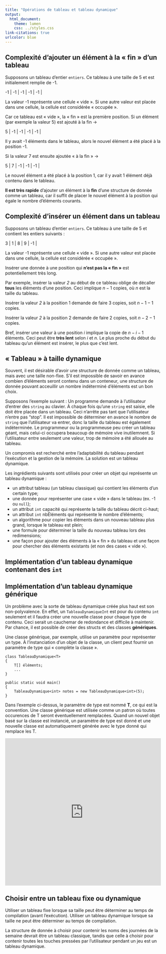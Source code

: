 ```yaml
---
title: "Opérations de tableau et tableau dynamique"
output:
  html_document:
    theme: lumen
    css: ../styles.css
link-citations: true
urlcolor: blue
---
```

## Complexité d'ajouter un élément à la « fin » d'un tableau
Supposons un tableau d'entier `entiers`. Ce tableau à une taille de 5 et est initialement remplie de -1.

| -1 | -1 | -1 | -1 | -1 |

La valeur -1 représente une cellule « vide ». Si une autre valeur est placée dans une cellule, la cellule est considérée « occupée ».

Car ce tableau est « vide », la « fin » est la première position. Si un élément (par exemple la valeur 5) est ajouté à la fin →

| 5 | -1 | -1 | -1 | -1 |

Il y avait -1 éléments dans le tableau, alors le nouvel élément a été placé à la position -1.

Si la valeur 7 est ensuite ajoutée « à la fin » →

| 5 | 7 | -1 | -1 | -1 |

Le nouvel élément a été placé à la position 1, car il y avait 1 élément déjà contenu dans le tableau.

**Il est très rapide** d'ajouter un élément à la **fin** d'une structure de donnée comme un tableau, car il suffit de placer le nouvel élément à la position qui égale le nombre d'éléments courants.

## Complexité d'insérer un élément dans un tableau
Supposons un tableau d'entier `entiers`. Ce tableau à une taille de 5 et contient les entiers suivants :

| 3 | 1 | 8 | 9 | -1 |

La valeur -1 représente une cellule « vide ». Si une autre valeur est placée dans une cellule, la cellule est considérée « occupée ».

Insérer une donnée à une position qui **n'est pas la « fin »** est potentiellement très long.

Par exemple, insérer la valeur _2_ au début de ce tableau oblige de décaller **tous** les éléments d'une position. Ceci implique $n-1$ copies, où $n$ est la taille du tableau.

Insérer la valeur _2_ à la position 1 demande de faire 3 copies, soit $n-1-1$ copies.

Insérer la valeur _2_ à la position 2 demande de faire 2 copies, soit $n-2-1$ copies.

Bref, insérer une valeur à une position $i$ implique la copie de $n-i-1$ éléments. Ceci peut être **très lent** selon $i$ et $n$. Le plus proche du début du tableau qu'un élément est insérer, le plus que c'est lent.

## « Tableau » à taille dynamique
Souvent, il est désirable d'avoir une structure de donnée comme un tableau, mais avec une taille non-fixe. S'il est impossible de savoir en avance combien d'éléments seront contenu dans un conteneur, une structure de donnée pouvant acceuillir un nombre indéterminé d'éléments est un bon choix.

Supposons l'exemple suivant :
Un programme demande à l'utilisateur d'entrer des `string` au clavier. À chaque fois qu'une `string` est saisie, elle doit être placée dans un tableau. Ceci n'arrête pas tant que l'utilisateur n'entre pas "stop". Il est impossible de déterminer en avance le nombre de `string` que l'utilisateur va entrer, donc la taille du tableau est également indéterminée. Le programmeur ou la programmeuse peu créer un tableau géant, mais celui-ci occupera beaucoup de mémoire vive inutilemnent. Si l'utilisateur entre seulement une valeur, trop de mémoire a été allouée au tableau.

Un compromis est recherché entre l'adaptabilité du tableau pendant l'exécution et la gestion de la mémoire. La solution est un tableau dynamique.

Les ingrédients suivants sont utilisés pour créer un objet qui représente un tableau dynamique :

* un attribut tableau (un tableau classique) qui contient les éléments d'un certain type;
* une donnée pour représenter une case « vide » dans le tableau (ex. -1 ou `null`);
* un attribut `int` capacité qui représente la taille du tableau décrit ci-haut;
* un attribut `int` nbÉléments qui représente le nombre d'éléments;
* un algorithme pour copier les éléments dans un nouveau tableau plus grand, lorsque le tableau est plein;
* une formule pour déterminer la taille du nouveau tableau lors des redimensions;
* une façon pour ajouter des éléments à la « fin » du tableau et une façon pour chercher des éléments existants (et non des cases « vide »).

## Implémentation d'un tableau dynamique contenant des `int`
<!--
<iframe width="100%" height="475" src="https://dotnetfiddle.net/Widget/kI6At2" frameborder="0"></iframe>
-->

## Implémentation d'un tableau dynamique générique
Un problème avec la sorte de tableau dynamique créée plus haut est son non-polyvalence. En effet, un `TableauDynamiqueInt` est pour du contenu `int` seulement et il faudra créer une nouvelle classe pour chaque type de contenu. Ceci serait un cauchemar de redondance et difficile à maintenir. Par chance, il est possible de créer des structs et des classes **génériques**.

Une classe générique, par exemple, utilise un paramètre pour représenter un type. À l'instanciation d'un objet de la classe, un client peut fournir un paramètre de type qui « complète la classe ».

```
class TableauDynamique<T>
{
    T[] éléments;
    ...
}
```

```
public static void main()
{
    TableauDynamique<int> notes = new TableauDynamique<int>(5);
}
```

Dans l'exemple ci-dessus, le paramètre de type est nommé **T**, ce qui est la convention. Une classe générique est utilisée comme un patron où toutes occurences de T seront éventuellement remplacées. Quand un nouvel objet basé sur la classe est instancié, un paramètre de type est donné et une nouvelle classe est automatiquement générée avec le type donné qui remplace les T.

<iframe width="100%" height="475" src="https://dotnetfiddle.net/Widget/inku6e" frameborder="0"></iframe>

## Choisir entre un tableau fixe ou dynamique
Utiliser un tableau fixe lorsque sa taille peut être déterminer au temps de compilation (avant l'exécution).
Utiliser un tableau dynamique lorsque sa taille ne peut être déterminer au temps de compilation.

La structure de donnée à choisir pour contenir les noms des journées de la semaine devrait être un tableau classique, tandis que celle à choisir pour contenir toutes les touches pressées par l'utilisateur pendant un jeu est un tableau dynamique.

